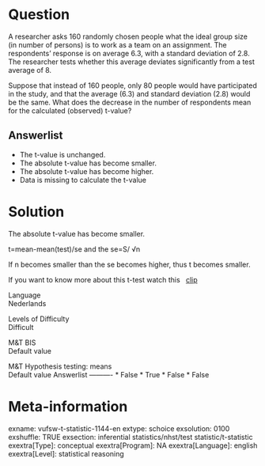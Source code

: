 Question
========
A researcher asks 160 randomly chosen people what the ideal group size
(in number of persons) is to work as a team on an assignment. The
respondents' response is on average 6.3, with a standard deviation of
2.8. The researcher tests whether this average deviates significantly
from a test average of 8.  
  
Suppose that instead of 160 people, only 80 people would have
participated in the study, and that the average (6.3) and standard
deviation (2.8) would be the same. What does the decrease in the number
of respondents mean for the calculated (observed) t-value?

Answerlist
----------
* The t-value is unchanged.
* The absolute t-value has become smaller.
* The absolute t-value has become higher.
* Data is missing to calculate the t-value

Solution
========





The absolute t-value has become smaller.  
  
t=mean-mean(test)/se and the se=S/ √n  
  
If n becomes smaller than the se becomes higher, thus t becomes
smaller.  
  
If you want to know more about this t-test watch this  
[clip](https://www.youtube.com/watch?v=9V6L3Zu3PP0&index=3&list=PLyLpEs0x9BnkUdochj7JEC-2javLshojj)





Language  
Nederlands

Levels of Difficulty  
Difficult

M&T BIS  
Default value

M&T Hypothesis testing: means  
Default value
Answerlist
----------
* False
* True
* False
* False

Meta-information
================
exname: vufsw-t-statistic-1144-en
extype: schoice
exsolution: 0100
exshuffle: TRUE
exsection: inferential statistics/nhst/test statistic/t-statistic
exextra[Type]: conceptual
exextra[Program]: NA
exextra[Language]: english
exextra[Level]: statistical reasoning

